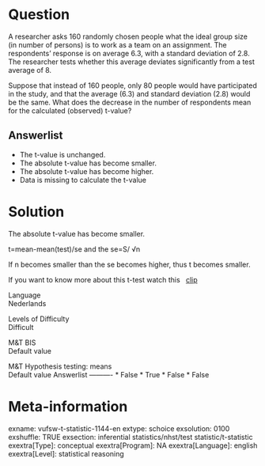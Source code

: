 Question
========
A researcher asks 160 randomly chosen people what the ideal group size
(in number of persons) is to work as a team on an assignment. The
respondents' response is on average 6.3, with a standard deviation of
2.8. The researcher tests whether this average deviates significantly
from a test average of 8.  
  
Suppose that instead of 160 people, only 80 people would have
participated in the study, and that the average (6.3) and standard
deviation (2.8) would be the same. What does the decrease in the number
of respondents mean for the calculated (observed) t-value?

Answerlist
----------
* The t-value is unchanged.
* The absolute t-value has become smaller.
* The absolute t-value has become higher.
* Data is missing to calculate the t-value

Solution
========





The absolute t-value has become smaller.  
  
t=mean-mean(test)/se and the se=S/ √n  
  
If n becomes smaller than the se becomes higher, thus t becomes
smaller.  
  
If you want to know more about this t-test watch this  
[clip](https://www.youtube.com/watch?v=9V6L3Zu3PP0&index=3&list=PLyLpEs0x9BnkUdochj7JEC-2javLshojj)





Language  
Nederlands

Levels of Difficulty  
Difficult

M&T BIS  
Default value

M&T Hypothesis testing: means  
Default value
Answerlist
----------
* False
* True
* False
* False

Meta-information
================
exname: vufsw-t-statistic-1144-en
extype: schoice
exsolution: 0100
exshuffle: TRUE
exsection: inferential statistics/nhst/test statistic/t-statistic
exextra[Type]: conceptual
exextra[Program]: NA
exextra[Language]: english
exextra[Level]: statistical reasoning

